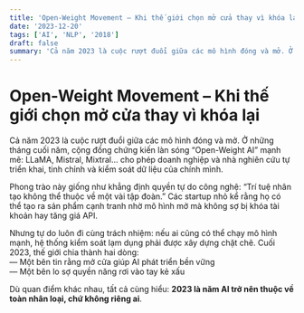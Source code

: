 ```yaml
---
title: 'Open-Weight Movement – Khi thế giới chọn mở cửa thay vì khóa lại'
date: '2023-12-20'
tags: ['AI', 'NLP', '2018']
draft: false
summary: 'Cả năm 2023 là cuộc rượt đuổi giữa các mô hình đóng và mở. Ở những tháng cuối năm, cộng đồng chứng k'
---
```


# Open-Weight Movement – Khi thế giới chọn mở cửa thay vì khóa lại

Cả năm 2023 là cuộc rượt đuổi giữa các mô hình đóng và mở. Ở những tháng cuối năm, cộng đồng chứng kiến làn sóng “Open-Weight AI” mạnh mẽ: LLaMA, Mistral, Mixtral… cho phép doanh nghiệp và nhà nghiên cứu tự triển khai, tinh chỉnh và kiểm soát dữ liệu của chính mình.

Phong trào này giống như khẳng định quyền tự do công nghệ: “Trí tuệ nhân tạo không thể thuộc về một vài tập đoàn.” Các startup nhỏ kể rằng họ có thể tạo ra sản phẩm cạnh tranh nhờ mô hình mở mà không sợ bị khóa tài khoản hay tăng giá API.

Nhưng tự do luôn đi cùng trách nhiệm: nếu ai cũng có thể chạy mô hình mạnh, hệ thống kiểm soát lạm dụng phải được xây dựng chặt chẽ. Cuối 2023, thế giới chia thành hai dòng:  
— Một bên tin rằng mở cửa giúp AI phát triển bền vững  
— Một bên lo sợ quyền năng rơi vào tay kẻ xấu

Dù quan điểm khác nhau, tất cả cùng hiểu: **2023 là năm AI trở nên thuộc về toàn nhân loại, chứ không riêng ai**.